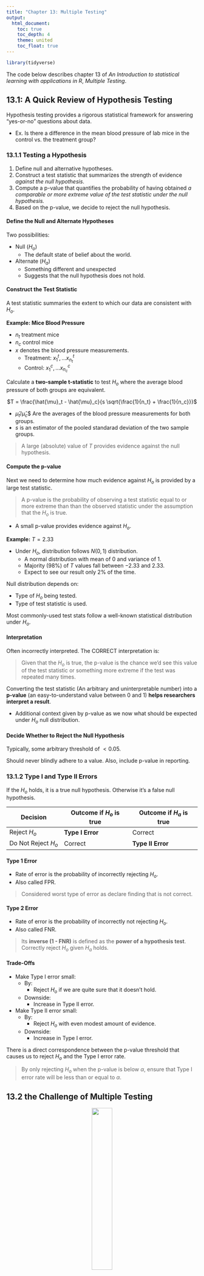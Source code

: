 ```yaml
---
title: "Chapter 13: Multiple Testing"
output:
  html_document:
    toc: true
    toc_depth: 4
    theme: united
    toc_float: true
---
```


```r
library(tidyverse)
```

The code below describes chapter 13 of *An Introduction to statistical learning with applications in R*, *Multiple Testing*.

## 13.1: A Quick Review of Hypothesis Testing

Hypothesis testing provides a rigorous statistical framework for answering "yes-or-no" questions about data.

-   Ex. Is there a difference in the mean blood pressure of lab mice in the control vs. the treatment group?

### 13.1.1 Testing a Hypothesis

1.  Define null and alternative hypotheses.
2.  Construct a test statistic that summarizes the strength of evidence *against the null hypothesis*.
3.  Compute a p-value that quantifies the probability of having obtained *a comparable or more extreme value of the test statistic under the null hypothesis.*
4.  Based on the p-value, we decide to reject the null hypothesis.

#### Define the Null and Alternate Hypotheses

Two possibilities:

-   Null ($H_o$)
    -   The default state of belief about the world.
-   Alternate ($H_a$)
    -   Something different and unexpected
    -   Suggests that the null hypothesis does not hold.

#### Construct the Test Statistic

A test statistic summaries the extent to which our data are consistent with $H_o$.

**Example: Mice Blood Pressure**

-   $n_t$ treatment mice
-   $n_c$ control mice
-   $x$ denotes the blood pressure measurements.
    -   Treatment: $x_1^t, ... x^t_{n_t}$
    -   Control: $x_1^c, ... x^c_{n_c}$

Calculate a **two-sample t-statistic** to test $H_o$ where the average blood pressure of both groups are equivalent.

<center>$T = \frac{\hat{\mu}_t - \hat{\mu}_c}{s \sqrt{\frac{1}{n_t} + \frac{1}{n_c}}}$</center>

-   $\hat{\mu}_t/\hat{\mu}_c$\$ Are the averages of the blood pressure measurements for both groups.
-   $s$ is an estimator of the pooled standarad deviation of the two sample groups.

> A large (absolute) value of $T$ provides evidence against the null hypothesis.

#### Compute the p-value

Next we need to determine how much evidence against $H_o$ is provided by a large test statistic.

> A p-value is the probability of observing a test statistic equal to or more extreme than than the observed statistic under the assumption that the $H_o$ is true.

-   A small p-value provides evidence against $H_o$.

**Example:** $T = 2.33$

-   Under $H_o$, distribution follows $N(0,1)$ distribution.
    -   A normal distribution with mean of 0 and variance of 1.
    -   Majority (98%) of $T$ values fall between $-2.33$ and $2.33$.
    -   Expect to see our result only 2% of the time.

Null distribution depends on:

-   Type of $H_o$ being tested.
-   Type of test statistic is used.

Most commonly-used test stats follow a well-known statistical distribution under $H_o$.

#### Interpretation

Often incorrectly interpreted. The CORRECT interpretation is:

> Given that the $H_o$ is true, the p-value is the chance we'd see this value of the test statistic or something more extreme if the test was repeated many times.

Converting the test statistic (An arbitrary and uninterpretable number) into a **p-value** (an easy-to-understand value between 0 and 1) **helps researchers interpret a result**.

-   Additional context given by p-value as we now what should be expected under $H_o$ null distribution.

#### Decide Whether to Reject the Null Hypothesis

Typically, some arbitrary threshold of $<0.05$.

Should never blindly adhere to a value. Also, include p-value in reporting.

### 13.1.2 Type I and Type II Errors

If the $H_o$ holds, it is a true null hypothesis. Otherwise it's a false null hypothesis.

| Decision            | Outcome if $H_o$ is true | Outcome if $H_a$ is true |
|---------------------|--------------------------|--------------------------|
| Reject $H_o$        | **Type I Error**         | Correct                  |
| Do Not Reject $H_o$ | Correct                  | **Type II Error**        |

#### Type 1 Error

-   Rate of error is the probability of incorrectly rejecting $H_o$.
-   Also called FPR.

> Considered worst type of error as declare finding that is not correct.

#### Type 2 Error

-   Rate of error is the probability of incorrectly not rejecting $H_o$.
-   Also called FNR.

> Its **inverse (1 - FNR)** is defined as the **power of a hypothesis test**. Correctly reject $H_o$ given $H_a$ holds.

#### Trade-Offs

-   Make Type I error small:
    -   By:
        -   Reject $H_o$ if we are quite sure that it doesn't hold.
    -   Downside:
        -   Increase in Type II error.
-   Make Type II error small:
    -   By:
        -   Reject $H_o$ with even modest amount of evidence.
    -   Downside:
        -   Increase in Type I error.

There is a direct correspondence between the p-value threshold that causes us to reject $H_o$ and the Type I error rate.

> By only rejecting $H_o$ when the p-value is below $\alpha$, ensure that Type I error rate will be less than or equal to $\alpha$.

## 13.2 the Challenge of Multiple Testing

<center>
![](https://www.explainxkcd.com/wiki/images/3/3f/significant.png){height="33%"}
</center>

How do we reject all null hypotheses for which the corresponding p-value falls below some threshold?

**Example: Flip Fair Coins**

* $n = 1024$ coins.
* $x = 10$ flips per coin.
* What is the change that any single coin comes up *all tails*?
  * $\frac{1}{2 ^ {10}} = \frac{1}{1,024} \approx 0.001$
  * Standard hypothesis test for the $H_o$ (**This particular coin is fair.**) gives a p-value below **0.002**.
    * Report both possibilities: 10 tails or 10 heads.

> When testing a large number of null hypotheses, we are bound to get some very small p-values by chance.

Another example. If FPR or $\alpha = 0.01$:

* Test $m$ null hypotheses where $m = 10,000$.
* $NumberNullHypothesesRejected = 0.01 * m = 100$
* 100 $H_o$ rejected by chance!

## 13.3 The Family-Wise Error Rate

### 13.3.1 What is the Family-Wise Error Rate?
Also called FWER.

* When setting of $m$ null hypotheses.
* Probability of making at least one Type I error among $m$ $H_o$s.

Possibilities when performing $m$ hypothesis tests.

| Action | $H_o$ is True | $H_o$ is False | Total |
|-|-|-|-|
|Reject $H_o$|$V$|$S$|$R$|
|Do Not Reject $H_o$|$U$|$W$|$m-R$|

* $V$ = Number of Type I Errors
* $S$ = Number of true positives
* $U$ = Number of true negatives
* $W$ = Number of Type II Errors

Family wise error rate is given by:

<center>
$FWER = Pr(V >= 1)$
</center>

When accounting for level $\alpha$, FPR results in the following FWER.

<center>
$FWER(\alpha) = 1-Pr(V=0)$

* $Pr(V=0)$ is the probability we do not falsely reject **any** null hypotheses.
* Also, $Pr(\cap^m_{j=1}\{$do not falsely reject $H_oj$ $\})$
</center>

Each test of the $m$ tests are independent therefore:

* $FWER(\alpha) = 1 - (1-\alpha)^m$
* At an $\alpha = 0.05$, the $FWER = 1 - (1-0.05)^{100} = 0.994$
  * **A 99.4% chance of at least one FP!**

> Only for very small like $\alpha = 0.001$, can we ensure a small FWER for a moderate number of hypothesis tests. More evidence in reject a $H_o$ is required to control FWER than FPR for a single test.

### 13.3.2 Approaches to Control the Family-Wise Error Rate

Using the `Fund` data set, we'll test general-purpose as well as more specialized methods for controlling the FWER.

* Records the monthy percentage excess returns for 2,000 fund managers.
* $n=50$ months

|Manager|Mean, $\overline{x}$|Standard Deviation, $s$|t-statistic|p-value|
|-|-|-|-|-|
|One|3.0|7.4|2.86|0.006|
|Two|-0.1| 6.9| -0.10| 0.918|
|Three |2.8| 7.5| 2.62| 0.012|
|Four |0.5| 6.7| 0.53| 0.601|
|Five |0.3| 6.8| 0.31| 0.756|

#### The Bonferroni Method

Event of Type I Error ($A_j$) for $jth$ null hypothesis among $m$ null hypotheses.

* $j = 1, ..., m$
* $FWER(\alpha) = Pr($falsely reject **at least** one null hypothesis$)$
  * $\le \sum_{j=1}^{m} Pr(A_j)$
  * $Pr(A \cup B) \le Pr(A) + Pr(B)$ (regardless if independent)

With the Bonferroni method:

* Set the threshold for rejecting each hypothesis test to $\alpha / m$ so that $Pr(A_j) \le \alpha / m$ controlling the FPR at $\alpha$.

> If $\alpha = 0.1$ for $m=100$ null hypotheses, each $H_o$ can only be rejected if its p-value is below $0.001 = 0.1 / 100$

For the example above:

* $H_o$ = The mean return of a manager is 0.
* $H_a$ = The mean return of a manager is greater than 0.
* Without Bonferroni, reject $H_{oj}$ for 1st and 3rd manager incorrectly.
  * $FWER \ge 0.05$
* With Bonferroni:
  * $\alpha/m = 0.05 / 5 = 0.01$
  * Only reject $H_{o1}$.

##### Downside
Very conservative approach to FWER control. Reject fewer null hypotheses and therefore increase Type II errors.
